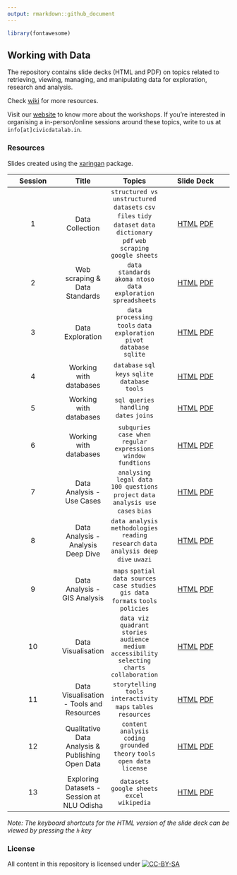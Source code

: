 ```yaml
---
output: rmarkdown::github_document
---
```



```r
library(fontawesome)
```

## Working with Data

The repository contains slide decks (HTML and PDF) on topics related to retrieving, viewing, managing, and manipulating data for exploration, research and analysis.

Check [wiki](https://github.com/CivicDataLab/Working-with-Data-Workshops/wiki/Resources) for more resources.

Visit our [website](https://civicdatalab.in/work/lawandjustice/data-workshops/) to know more about the workshops. If you're interested in organising a in-person/online sessions around these topics, write to us at `info[at]civicdatalab.in`. 


### Resources

Slides created using the [xaringan](https://github.com/yihui/xaringan) package. 

| Session | Title | Topics | Slide Deck | 
| :-----: | :---: | :--: | :--------: | 
| 1 | Data Collection | `structured vs unstructured datasets`  `csv files` `tidy dataset` `data dictionary` `pdf` `web scraping` `google sheets`| [HTML](https://civicdatalab.in/Working-with-Data-Workshops/modules/module_1_data_collection/session-1.html) [PDF](https://civicdatalab.in/Working-with-Data-Workshops/modules/module_1_data_collection/session-1.pdf) |
| 2 | Web scraping & Data Standards | `data standards` `akoma ntoso` `data exploration` `spreadsheets` | [HTML](https://civicdatalab.in/Working-with-Data-Workshops/modules/module_1_data_collection/session-2/session-2.html) [PDF](https://civicdatalab.in/Working-with-Data-Workshops/modules/module_1_data_collection/session-2/session-2.pdf) |
| 3 | Data Exploration | `data processing tools` `data exploration` `pivot` `database` `sqlite` | [HTML](https://civicdatalab.in/Working-with-Data-Workshops/modules/module_2_data_exploration/session-1.html) [PDF](https://civicdatalab.in/Working-with-Data-Workshops/modules/module_2_data_exploration/session-1.pdf) | 
| 4 | Working with databases | `database` `sql` `keys` `sqlite` `database tools` | [HTML](https://civicdatalab.in/Working-with-Data-Workshops/modules/module_2_data_exploration/session-2.html) [PDF](https://civicdatalab.in/Working-with-Data-Workshops/modules/module_2_data_exploration/session-2.pdf) |
| 5 | Working with databases | `sql queries` `handling dates` `joins` | [HTML](https://civicdatalab.in/Working-with-Data-Workshops/modules/module_2_data_exploration/session-3.html) [PDF](https://civicdatalab.in/Working-with-Data-Workshops/modules/module_2_data_exploration/session-3.pdf) | 
| 6 | Working with databases | `subquries` `case when` `regular expressions`  `window fundtions` | [HTML](https://civicdatalab.in/Working-with-Data-Workshops/modules/module_2_data_exploration/session-4.html) [PDF](https://civicdatalab.in/Working-with-Data-Workshops/modules/module_2_data_exploration/session-4.pdf) | 
| 7 | Data Analysis - Use Cases | `analysing legal data` `100 questions project` `data analysis use cases` `bias`  | [HTML](https://civicdatalab.in/Working-with-Data-Workshops/modules/module_3_data_analysis/session-1/session-1.html) [PDF](https://civicdatalab.in/Working-with-Data-Workshops/modules/module_3_data_analysis/session-1/session-1.pdf) |
| 8 | Data Analysis - Analysis Deep Dive | `data analysis methodologies` `reading research` `data analysis deep dive` `uwazi`|   [HTML](https://civicdatalab.in/Working-with-Data-Workshops/modules/module_3_data_analysis/session-2/session-2.html) [PDF](https://civicdatalab.in/Working-with-Data-Workshops/modules/module_3_data_analysis/session-2/session-2.pdf) |
| 9 | Data Analysis - GIS Analysis | `maps` `spatial data sources` `case studies` `gis data formats` `tools` `policies`| [HTML](https://docs.google.com/presentation/d/16-2zyEQI_Mn93LZ7iTcVKMG40POPGw_RThNwCsQNqls/edit?usp=sharing) [PDF](https://civicdatalab.in/Working-with-Data-Workshops/modules/module_3_data_analysis/session-3/session-3.pdf) | 
| 10 | Data Visualisation | `data viz quadrant` `stories` `audience` `medium` `accessibility` `selecting charts`  `collaboration` | [HTML](https://civicdatalab.in/Working-with-Data-Workshops/modules/module_4_data_viz/session-1/session-1.html) [PDF](https://civicdatalab.in/Working-with-Data-Workshops/modules/module_4_data_viz/session-1/session-1.pdf) |
| 11 | Data Visualisation - Tools and Resources | `storytelling` `tools` `interactivity` `maps` `tables` `resources` | [HTML](https://civicdatalab.in/Working-with-Data-Workshops/modules/module_4_data_viz/session-2/session-2.html) [PDF](https://civicdatalab.in/Working-with-Data-Workshops/modules/module_4_data_viz/session-2/session-2.pdf) | 
| 12 | Qualitative Data Analysis & Publishing Open Data | `content analysis` `coding` `grounded theory` `tools`  `open data license`  | [HTML](https://civicdatalab.in/Working-with-Data-Workshops/modules/module_5_qualitative_data_analysis/session-1.html) [PDF](https://civicdatalab.in/Working-with-Data-Workshops/modules/module_5_qualitative_data_analysis/session-1.pdf) | 
| 13 | Exploring Datasets - Session at NLU Odisha | `datasets` `google sheets` `excel` `wikipedia` | [HTML](https://civicdatalab.in/Working-with-Data-Workshops/modules/module_2_data_exploration/session_nluo.html) [PDF](https://civicdatalab.in/Working-with-Data-Workshops/modules/module_2_data_exploration/session_nluo.pdf) | 

_Note: The keyboard shortcuts for the HTML version of the slide deck can be viewed by pressing the `h` key_

### License
All content in this repository is licensed under [![CC-BY-SA](https://i.creativecommons.org/l/by-sa/4.0/88x31.png)](LICENSE.md)
